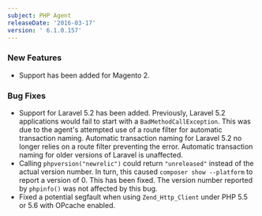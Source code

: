 ```yaml
---
subject: PHP Agent
releaseDate: '2016-03-17'
version: ' 6.1.0.157'
---
```


### New Features

* Support has been added for Magento 2.

### Bug Fixes

* Support for Laravel 5.2 has been added. Previously, Laravel 5.2 applications would fail to start with a `BadMethodCallException`. This was due to the agent's attempted use of a route filter for automatic transaction naming. Automatic transaction naming for Laravel 5.2 no longer relies on a route filter preventing the error. Automatic transaction naming for older versions of Laravel is unaffected.
* Calling `phpversion("newrelic")` could return `"unreleased"` instead of the actual version number. In turn, this caused `composer show --platform` to report a version of 0. This has been fixed. The version number reported by `phpinfo()` was not affected by this bug.
* Fixed a potential segfault when using `Zend_Http_Client` under PHP 5.5 or 5.6 with OPcache enabled.
